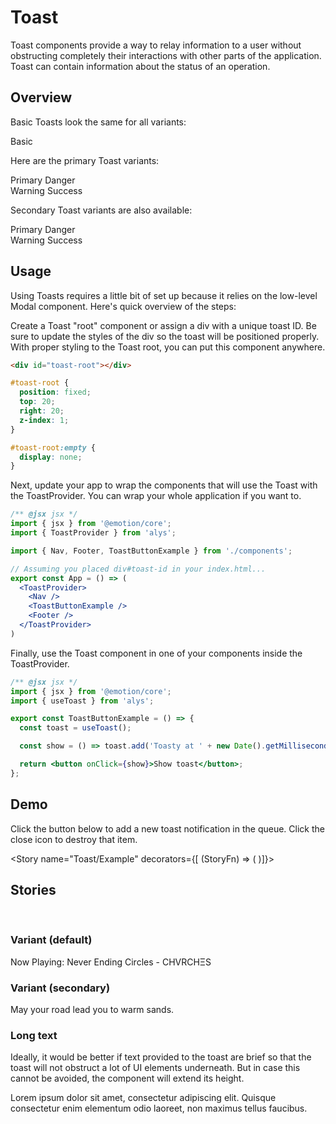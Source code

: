 

<Meta title="Components/Toast" component={Toast} />

# Toast

Toast components provide a way to relay information to a user without obstructing completely their
interactions with other parts of the application. Toast can contain information about the status of
an operation.

## Overview

Basic Toasts look the same for all variants:

<Story name="Basic">
  <Toast variant="secondary" color="basic">Basic</Toast>
</Story>

Here are the primary Toast variants:

<Story name="Primary/All">
  <Fragment>
    <div>
      <Toast>Primary</Toast>
      <Toast color="danger">Danger</Toast>
    </div>
    <div>
      <Toast color="warning">Warning</Toast>
      <Toast color="success">Success</Toast>
    </div>
  </Fragment>
</Story>

Secondary Toast variants are also available:

<Story name="Secondary/All">
  <Fragment>
    <div>
      <Toast variant="secondary">Primary</Toast>
      <Toast variant="secondary" color="danger">Danger</Toast>
    </div>
    <div>
      <Toast variant="secondary" color="warning">Warning</Toast>
      <Toast variant="secondary" color="success">Success</Toast>
    </div>
  </Fragment>
</Story>

<Props of={Toast} />

## Usage

Using Toasts requires a little bit of set up because it relies on the low-level Modal component.
Here's quick overview of the steps:

Create a Toast "root" component or assign a div with a unique toast ID. Be sure to update the
styles of the div so the toast will be positioned properly. With proper styling to the Toast root,
you can put this component anywhere.

```html
<div id="toast-root"></div>
```

```css
#toast-root {
  position: fixed;
  top: 20;
  right: 20;
  z-index: 1;
}

#toast-root:empty {
  display: none;
}
```

Next, update your app to wrap the components that will use the Toast with the ToastProvider. You can
wrap your whole application if you want to.

```jsx
/** @jsx jsx */
import { jsx } from '@emotion/core';
import { ToastProvider } from 'alys';

import { Nav, Footer, ToastButtonExample } from './components';

// Assuming you placed div#toast-id in your index.html...
export const App = () => (
  <ToastProvider>
    <Nav />
    <ToastButtonExample />
    <Footer />
  </ToastProvider>
)
```

Finally, use the Toast component in one of your components inside the ToastProvider.

```jsx
/** @jsx jsx */
import { jsx } from '@emotion/core';
import { useToast } from 'alys';

export const ToastButtonExample = () => {
  const toast = useToast();

  const show = () => toast.add('Toasty at ' + new Date().getMilliseconds().toString() + ' Kelvin');

  return <button onClick={show}>Show toast</button>;
};
```

## Demo

Click the button below to add a new toast notification in the queue. Click the close icon to destroy
that item.

<Story
  name="Toast/Example"
  decorators={[
    (StoryFn) => (
      <Fragment>
        <ToastRoot />
        <Centered>
          <StoryFn />
        </Centered>
      </Fragment>
    )]}>
  <ToastProvider>
    <ToastExample />
  </ToastProvider>
</Story>

## Stories

<br />

### Variant (default)

<Preview>
  <Story name="Variant/Default">
    <Toast>
      Now Playing: Never Ending Circles - CHVRCHΞS
    </Toast>
  </Story>
</Preview>

### Variant (secondary)

<Preview>
  <Story name="Variant/Secondary">
    <Toast variant="secondary">
      May your road lead you to warm sands.
    </Toast>
  </Story>
</Preview>

### Long text

Ideally, it would be better if text provided to the toast are brief so that the toast will not
obstruct a lot of UI elements underneath. But in case this cannot be avoided, the component will
extend its height.

<Preview>
  <Story name="LongText">
    <Toast>
      Lorem ipsum dolor sit amet, consectetur adipiscing elit. Quisque consectetur enim elementum
      odio laoreet, non maximus tellus faucibus.
    </Toast>
  </Story>
</Preview>
